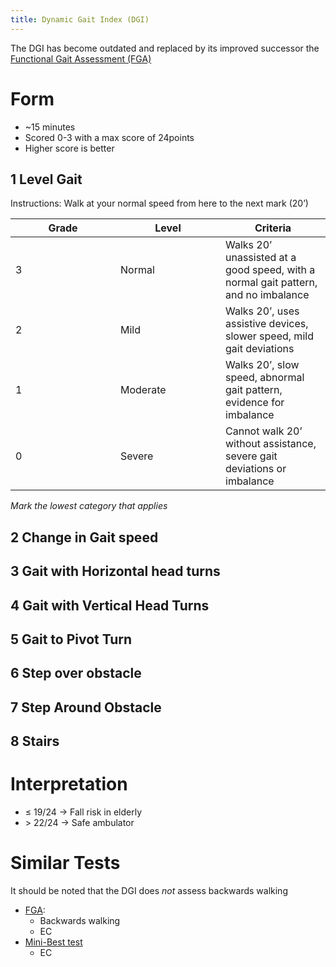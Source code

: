 ```yaml
---
title: Dynamic Gait Index (DGI)
---
```


The DGI has become outdated and replaced by its improved successor the [Functional Gait Assessment (FGA)]({{< var ref-functional-gait-assessment.path >}})




# Form

- ~15 minutes
- Scored 0-3 with a max score of 24points
- Higher score is better

## 1 Level Gait

Instructions: Walk at your normal speed from here to the next mark (20’)


| Grade | Level | Criteria |
|-|-|-|
| 3 | Normal | Walks 20' unassisted at a good speed, with a normal gait pattern, and no imbalance |
| 2 | Mild | Walks 20’, uses assistive devices, slower speed, mild gait deviations |
| 1 | Moderate | Walks 20’, slow speed, abnormal gait pattern, evidence for imbalance |
| 0 | Severe | Cannot walk 20’ without assistance, severe gait deviations or imbalance |
*Mark the lowest category that applies*

## 2 Change in Gait speed

<!-- Instructions: Begin walking at your normal pace (for 5’), when I tell you “go,” walk as fast as you can (for
5’). When I tell you “slow,” walk as slowly as you can (for 5’).
Grading: Mark the lowest category that applies.
(3) Normal: Able to smoothly change walking speed without loss of balance or gait deviation. Shows a
significant difference in walking speeds between normal, fast and slow speeds.
(2) Mild Impairment: Is able to change speed but demonstrates mild gait deviations, or not gait
deviations but unable to achieve a significant change in velocity, or uses an assistive device.
(1) Moderate Impairment: Makes only minor adjustments to walking speed, or accomplishes a change
in speed with significant gait deviations, or changes speed but has significant gait deviations, or
changes speed but loses balance but is able to recover and continue walking.
(0) Severe Impairment: Cannot change speeds, or loses balance and has to reach for wall or be caught. -->

## 3 Gait with Horizontal head turns

<!-- Instructions: Begin walking at your normal pace. When I tell you to “look right,” keep walking straight, but
turn your head to the right. Keep looking to the right until I tell you, “look left,” then keep walking straight
and turn your head to the left. Keep your head to the left until I tell you “look straight,“ then keep walking
straight, but return your head to the center.
Grading: Mark the lowest category that applies.
(3) Normal: Performs head turns smoothly with no change in gait.
(2) Mild Impairment: Performs head turns smoothly with slight change in gait velocity, i.e., minor
disruption to smooth gait path or uses walking aid.
(1) Moderate Impairment: Performs head turns with moderate change in gait velocity, slows down,
staggers but recovers, can continue to walk.
(0) Severe Impairment: Performs task with severe disruption of gait, i.e., staggers
 outside 15” path, loses balance, stops, reaches for wall. -->

## 4 Gait with Vertical Head Turns

<!-- Instructions: Begin walking at your normal pace. When I tell you to “look up,” keep walking straight, but tip
your head up. Keep looking up until I tell you, “look down,” then keep walking straight and tip your head
down. Keep your head down until I tell you “look straight,“ then keep walking straight, but return your head
to the center.
Grading: Mark the lowest category that applies.
(3) Normal: Performs head turns smoothly with no change in gait.
(2) Mild Impairment: Performs head turns smoothly with slight change in gait velocity, i.e., minor
disruption to smooth gait path or uses walking aid.
(1) Moderate Impairment: Performs head turns with moderate change in gait velocity, slows down,
staggers but recovers, can continue to walk.
(0) Severe Impairment: Performs task with severe disruption of gait, i.e., staggers
 outside 15” path, loses balance, stops, reaches for wall. -->

## 5 Gait to Pivot Turn

<!-- Instructions: Begin walking at your normal pace. When I tell you, “turn and stop,” turn as quickly as you can
to face the opposite direction and stop.
Grading: Mark the lowest category that applies.
(3) Normal: Pivot turns safely within 3 seconds and stops quickly with no loss of balance.
(2) Mild Impairment: Pivot turns safely in > 3 seconds and stops with no loss of balance.
(1) Moderate Impairment: Turns slowly, requires verbal cueing, requires several small steps to catch
balance following turn and stop.
(0) Severe Impairment: Cannot turn safely, requires assistance to turn and stop. -->

## 6 Step over obstacle

<!-- Instructions: Begin walking at your normal speed. When you come to the shoebox, step over it, not around it,
and keep walking.
Grading: Mark the lowest category that applies.
(3) Normal: Is able to step over the box without changing gait speed, no evidence of imbalance.
(2) Mild Impairment: Is able to step over box, but must slow down and adjust steps to clear box safely.
(1) Moderate Impairment: Is able to step over box but must stop, then step over. May require verbal
cueing.
(0) Severe Impairment: Cannot perform without assistance. -->

## 7 Step Around Obstacle

<!-- Instructions: Begin walking at normal speed. When you come to the first cone (about 6’ away), walk around
the right side of it. When you come to the second cone (6’ past first cone), walk around it to the left.
Grading: Mark the lowest category that applies.
(3) Normal: Is able to walk around cones safely without changing gait speed; no evidence of
imbalance.
(2) Mild Impairment: Is able to step around both cones, but must slow down and adjust steps to clear
cones.
(1) Moderate Impairment: Is able to clear cones but must significantly slow, speed to accomplish task,
or requires verbal cueing.
(0) Severe Impairment: Unable to clear cones, walks into one or both cones, or requires physical
assistance. -->

## 8 Stairs

<!-- Instructions: Walk up these stairs as you would at home, i.e., using the railing if necessary. At the top, turn
around and walk down.
Grading: Mark the lowest category that applies.
(3) Normal: Alternating feet, no rail.
(2) Mild Impairment: Alternating feet, must use rail.
(1) Moderate Impairment: Two feet to a stair, must use rail.
(0) Severe Impairment: Cannot do safely. -->

# Interpretation

- &le; 19/24 &rarr; Fall risk in elderly
- &gt; 22/24 &rarr; Safe ambulator

# Similar Tests

::: {.callout-note}
It should be noted that the DGI does *not* assess backwards walking
:::

- [FGA]({{< var ref-functional-gait-assessment.path >}}): 
    - Backwards walking
    - EC
- [Mini-Best test]({{< var ref-mini-bestest.path >}})
    - EC